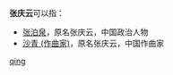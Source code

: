 '''张庆云'''可以指：
* [[张泊泉|张泊泉]]，原名张庆云，中国政治人物
* [[沙青_(作曲家)|沙青 (作曲家)]]，原名张庆云，中国作曲家

{{disambig}}
[[Category:三字张姓人名消歧义|qing]]